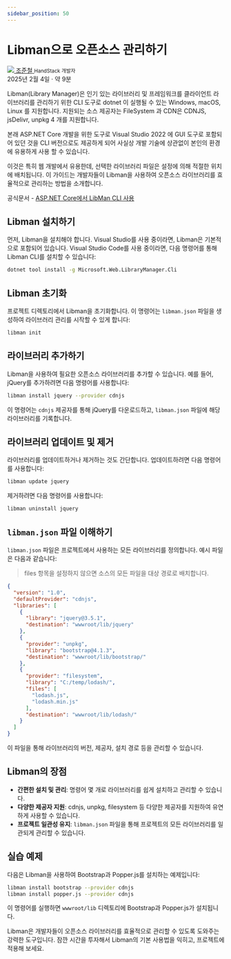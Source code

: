 ```yaml
---
sidebar_position: 50
---
```


# Libman으로 오픈소스 관리하기

<div className="mb:2rem d:flex jc:space-between ai:center">
    <div id="author" className="d:flex ai:center">
        <a href="https://github.com/handstack77" target="_blank" className="d:flex ai:center">
            <img className="avatar__photo h:32px! w:32px!" src="https://www.gravatar.com/avatar/da06e6f10eb3a7edcf1ce98042b56a91?rating=PG&size=50x50&default=mm" />
            <span className="f:16 ml:10">조준철</span>
        </a>
        <small className="ml:10 lh:1">HandStack 개발자</small>
    </div>
    <div id="date" className="font:bold lh:1">
        <span>2025년 2월 4일 · 약 9분</span>
    </div>
</div>

Libman(Library Manager)은 인기 있는 라이브러리 및 프레임워크를 클라이언트 라이브러리를 관리하기 위한 CLI 도구로 dotnet 이 실행될 수 있는 Windows, macOS, Linux 를 지원합니다. 지원되는 소스 제공자는 FileSystem 과 CDN은 CDNJS, jsDelivr, unpkg 4 개를 지원합니다.

본래 ASP.NET Core 개발을 위한 도구로 Visual Studio 2022 에 GUI 도구로 포함되어 있던 것을 CLI 버전으로도 제공하게 되어 사실상 개발 기술에 상관없이 본인의 환경에 유용하게 사용 할 수 있습니다.

이것은 특히 웹 개발에서 유용한데, 선택한 라이브러리 파일은 설정에 의해 적절한 위치에 배치됩니다. 이 가이드는 개발자들이 Libman을 사용하여 오픈소스 라이브러리를 효율적으로 관리하는 방법을 소개합니다.

공식문서 - [ASP.NET Core에서 LibMan CLI 사용](https://learn.microsoft.com/ko-kr/aspnet/core/client-side/libman/libman-cli)

## Libman 설치하기

먼저, Libman을 설치해야 합니다. Visual Studio를 사용 중이라면, Libman은 기본적으로 포함되어 있습니다. Visual Studio Code를 사용 중이라면, 다음 명령어를 통해 Libman CLI를 설치할 수 있습니다:

```bash
dotnet tool install -g Microsoft.Web.LibraryManager.Cli
```

## Libman 초기화

프로젝트 디렉토리에서 Libman을 초기화합니다. 이 명령어는 `libman.json` 파일을 생성하여 라이브러리 관리를 시작할 수 있게 합니다:

```bash
libman init
```

## 라이브러리 추가하기

Libman을 사용하여 필요한 오픈소스 라이브러리를 추가할 수 있습니다. 예를 들어, jQuery를 추가하려면 다음 명령어를 사용합니다:

```bash
libman install jquery --provider cdnjs
```

이 명령어는 `cdnjs` 제공자를 통해 jQuery를 다운로드하고, `libman.json` 파일에 해당 라이브러리를 기록합니다.

## 라이브러리 업데이트 및 제거

라이브러리를 업데이트하거나 제거하는 것도 간단합니다. 업데이트하려면 다음 명령어를 사용합니다:

```bash
libman update jquery
```

제거하려면 다음 명령어를 사용합니다:

```bash
libman uninstall jquery
```

## `libman.json` 파일 이해하기

`libman.json` 파일은 프로젝트에서 사용하는 모든 라이브러리를 정의합니다. 예시 파일은 다음과 같습니다:

> files 항목을 설정하지 않으면 소스의 모든 파일을 대상 경로로 배치합니다.

```json
{
  "version": "1.0",
  "defaultProvider": "cdnjs",
  "libraries": [
    {
      "library": "jquery@3.5.1",
      "destination": "wwwroot/lib/jquery"
    },
    {
      "provider": "unpkg",
      "library": "bootstrap@4.1.3",
      "destination": "wwwroot/lib/bootstrap/"
    },
    {
      "provider": "filesystem",
      "library": "C:/temp/lodash/",
      "files": [
        "lodash.js",
        "lodash.min.js"
      ],
      "destination": "wwwroot/lib/lodash/"
    }
  ]
}
```

이 파일을 통해 라이브러리의 버전, 제공자, 설치 경로 등을 관리할 수 있습니다.

## Libman의 장점

- **간편한 설치 및 관리**: 명령어 몇 개로 라이브러리를 쉽게 설치하고 관리할 수 있습니다.
- **다양한 제공자 지원**: cdnjs, unpkg, filesystem 등 다양한 제공자를 지원하여 유연하게 사용할 수 있습니다.
- **프로젝트 일관성 유지**: `libman.json` 파일을 통해 프로젝트의 모든 라이브러리를 일관되게 관리할 수 있습니다.

## 실습 예제

다음은 Libman을 사용하여 Bootstrap과 Popper.js를 설치하는 예제입니다:

```bash
libman install bootstrap --provider cdnjs
libman install popper.js --provider cdnjs
```

이 명령어를 실행하면 `wwwroot/lib` 디렉토리에 Bootstrap과 Popper.js가 설치됩니다.

Libman은 개발자들이 오픈소스 라이브러리를 효율적으로 관리할 수 있도록 도와주는 강력한 도구입니다. 잠깐 시간을 투자해서 Libman의 기본 사용법을 익히고, 프로젝트에 적용해 보세요.
